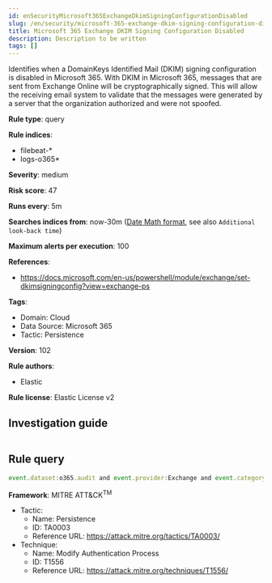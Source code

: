```yaml
---
id: enSecurityMicrosoft365ExchangeDkimSigningConfigurationDisabled
slug: /en/security/microsoft-365-exchange-dkim-signing-configuration-disabled
title: Microsoft 365 Exchange DKIM Signing Configuration Disabled
description: Description to be written
tags: []
---
```


<div id="microsoft-365-exchange-dkim-signing-configuration-disabled"></div>

Identifies when a DomainKeys Identified Mail (DKIM) signing configuration is disabled in Microsoft 365. With DKIM in Microsoft 365, messages that are sent from Exchange Online will be cryptographically signed. This will allow the receiving email system to validate that the messages were generated by a server that the organization authorized and were not spoofed.

**Rule type**: query

**Rule indices**: 

* filebeat-*
* logs-o365*

**Severity**: medium

**Risk score**: 47

**Runs every**: 5m

**Searches indices from**: now-30m ([Date Math format](((ref))/common-options.html#date-math), see also <DocLink id="enSecurityRulesUiCreate" section="set-the-rules-schedule">`Additional look-back time`</DocLink>)

**Maximum alerts per execution**: 100

**References**: 

* https://docs.microsoft.com/en-us/powershell/module/exchange/set-dkimsigningconfig?view=exchange-ps

**Tags**: 

* Domain: Cloud
* Data Source: Microsoft 365
* Tactic: Persistence

**Version**: 102

**Rule authors**: 

* Elastic

**Rule license**: Elastic License v2

## Investigation guide

```markdown

```

## Rule query

```js
event.dataset:o365.audit and event.provider:Exchange and event.category:web and event.action:"Set-DkimSigningConfig" and o365.audit.Parameters.Enabled:False and event.outcome:success

```

**Framework**: MITRE ATT&CK<sup>TM</sup>

* Tactic:
    * Name: Persistence
    * ID: TA0003
    * Reference URL: https://attack.mitre.org/tactics/TA0003/
* Technique:
    * Name: Modify Authentication Process
    * ID: T1556
    * Reference URL: https://attack.mitre.org/techniques/T1556/

